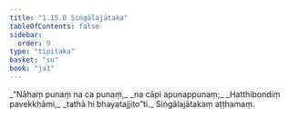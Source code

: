 ```yaml
---
title: "1.15.8 Siṅgālajātaka"
tableOfContents: false
sidebar:
  order: 9
type: "tipitaka"
basket: "su"
book: "ja1"
---
```



<DynamicBreadcrumb />

<Division number="148" book="ja1" bookNo="22" page="34">

<Paragraph number="327" type="verses" book="ja1">
_“Nāhaṃ punaṃ na ca punaṃ,_  
_na cāpi apunappunaṃ;_  
_Hatthibondiṃ pavekkhāmi,_  
_tathā hi bhayatajjito”ti._  


</Paragraph>
</Division>

<Paragraph number="328" type="center" book="ja1">
Siṅgālajātakaṃ aṭṭhamaṃ.
</Paragraph>